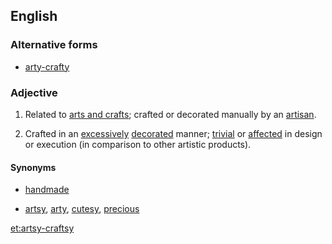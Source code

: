 ==English==

===Alternative forms===
* [[arty-crafty]]

===Adjective===
{{en-adj|pos=[[artsy]][[-]][[craftsy]]}}

# {{not comparable}} Related to [[arts and crafts]]; crafted or decorated manually by an [[artisan]].
# {{comparable|often|derogatory}} Crafted in an [[excessive]]ly [[decorated]] manner; [[trivial]] or [[affected]] in design or execution (in comparison to other artistic products).

====Synonyms====
* {{sense|related to arts and crafts; crafted by an artisan}} [[handmade]]
* {{sense|crafted in an excessively decorated manner}} [[artsy]], [[arty]], [[cutesy]], [[precious]]

[[et:artsy-craftsy]]